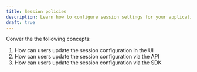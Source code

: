 ```yaml
---
title: Session policies
description: Learn how to configure session settings for your application
draft: true
---
```


Conver the the following concepts:
1. How can users update the session configuration in the UI
2. How can users update the session configuration via the API
3. How can users update the session configuration via the SDK
